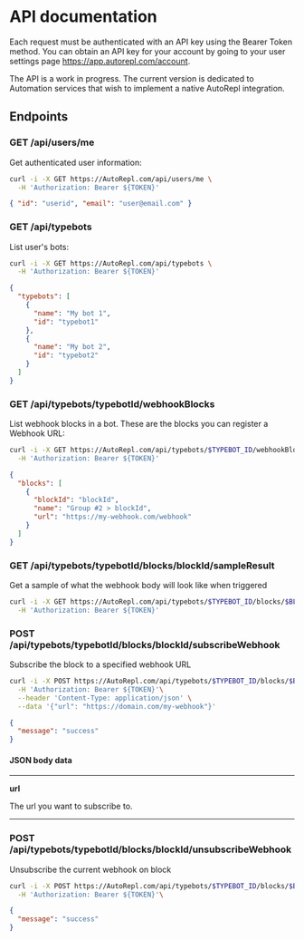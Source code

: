 
# API documentation

Each request must be authenticated with an API key using the Bearer Token method. You can obtain an API key for your account by going to your user settings page https://app.autorepl.com/account.

The API is a work in progress. The current version is dedicated to Automation services that wish to implement a native AutoRepl integration.

## Endpoints

### <Tag color="green">GET</Tag> /api/users/me

Get authenticated user information:

```bash title="Try it yourself"
curl -i -X GET https://AutoRepl.com/api/users/me \
  -H 'Authorization: Bearer ${TOKEN}'
```

```json title="Response 200 OK"
{ "id": "userid", "email": "user@email.com" }
```

### <Tag color="green">GET</Tag> /api/typebots

List user's bots:

```bash title="Try it yourself"
curl -i -X GET https://AutoRepl.com/api/typebots \
  -H 'Authorization: Bearer ${TOKEN}'
```

```json title="Response 200 OK"
{
  "typebots": [
    {
      "name": "My bot 1",
      "id": "typebot1"
    },
    {
      "name": "My bot 2",
      "id": "typebot2"
    }
  ]
}
```

### <Tag color="green">GET</Tag> /api/typebots/<Tag>typebotId</Tag>/webhookBlocks

List webhook blocks in a bot. These are the blocks you can register a Webhook URL:

```bash title="Try it yourself"
curl -i -X GET https://AutoRepl.com/api/typebots/$TYPEBOT_ID/webhookBlocks \
  -H 'Authorization: Bearer ${TOKEN}'
```

```json title="Response 200 OK"
{
  "blocks": [
    {
      "blockId": "blockId",
      "name": "Group #2 > blockId",
      "url": "https://my-webhook.com/webhook"
    }
  ]
}
```

### <Tag color="green">GET</Tag> /api/typebots/<Tag>typebotId</Tag>/blocks/<Tag>blockId</Tag>/sampleResult

Get a sample of what the webhook body will look like when triggered

```bash title="Try it yourself"
curl -i -X GET https://AutoRepl.com/api/typebots/$TYPEBOT_ID/blocks/$BLOCK_ID/sampleResult \
  -H 'Authorization: Bearer ${TOKEN}'
```

### <Tag color="orange">POST</Tag> /api/typebots/<Tag>typebotId</Tag>/blocks/<Tag>blockId</Tag>/subscribeWebhook

Subscribe the block to a specified webhook URL

```bash title="Try it yourself"
curl -i -X POST https://AutoRepl.com/api/typebots/$TYPEBOT_ID/blocks/$BLOCK_ID/subscribeWebhook \
  -H 'Authorization: Bearer ${TOKEN}'\
  --header 'Content-Type: application/json' \
  --data '{"url": "https://domain.com/my-webhook"}'
```

```json title="Response 200 OK"
{
  "message": "success"
}
```

#### JSON body data

<hr />

**url** <Required />

The url you want to subscribe to.

<hr />

### <Tag color="orange">POST</Tag> /api/typebots/<Tag>typebotId</Tag>/blocks/<Tag>blockId</Tag>/unsubscribeWebhook

Unsubscribe the current webhook on block

```bash title="Try it yourself"
curl -i -X POST https://AutoRepl.com/api/typebots/$TYPEBOT_ID/blocks/$BLOCK_ID/unsubscribeWebhook \
  -H 'Authorization: Bearer ${TOKEN}'\
```

```json title="Response 200 OK"
{
  "message": "success"
}
```
